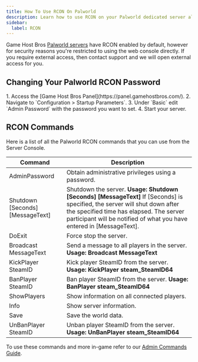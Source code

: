 ```yaml
---
title: How To Use RCON On Palworld
description: Learn how to use RCON on your Palworld dedicated server along with all the commands.
sidebar:
  label: RCON
---
```


Game Host Bros [Palworld servers](https://www.gamehostbros.com/palworld-server-hosting/) have RCON enabled by default, however for security reasons you're restricted to using the web console directly. If you require external access, then contact support and we will open external access for you.


## Changing Your Palworld RCON Password

<Steps>
1. Access the [Game Host Bros Panel](https://panel.gamehostbros.com/).
2. Navigate to `Configuration > Startup Parameters`.
3. Under `Basic` edit `Admin Password` with the password you want to set.
4. Start your server. 
</Steps>

## RCON Commands

Here is a list of all the Palworld RCON commands that you can use from the Server Console.

| Command                         | Description                                                                                                           |
|----------------------------------|-----------------------------------------------------------------------------------------------------------------------|
| AdminPassword                   | Obtain administrative privileges using a password.                                                                    |
| Shutdown [Seconds] [MessageText]| Shutdown the server. **Usage: Shutdown [Seconds] [MessageText]** If [Seconds] is specified, the server will shut down after the specified time has elapsed. The server participant will be notified of what you have entered in [MessageText]. |
| DoExit                          | Force stop the server.                                                                                                |
| Broadcast MessageText           | Send a message to all players in the server. **Usage: Broadcast MessageText**                                         |
| KickPlayer SteamID              | Kick player SteamID from the server. **Usage: KickPlayer steam_SteamID64**                                            |
| BanPlayer SteamID               | Ban player SteamID from the server. **Usage: BanPlayer steam_SteamID64**                                              |
| ShowPlayers                     | Show information on all connected players.                                                                            |
| Info                            | Show server information.                                                                                              |
| Save                            | Save the world data.                                                                                                  |
| UnBanPlayer SteamID             | Unban player SteamID from the server. **Usage: UnBanPlayer steam_SteamID64**                                          |

To use these commands and more in-game refer to our [Admin Commands Guide](/games/palworld/rcon/#rcon-commands).